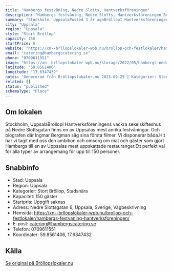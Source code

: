 ```yaml
---
title: "Hambergs festvåning, Nedre Slotts, Hantverksföreningen"
description: "Hambergs festvåning, Nedre Slotts, Hantverksföreningen Bröllop - Ha ert bröllop hos oss på Hambergs festvåning, Nedre Slotts, Hantverksföreningen. Se vår fina…"
summary: "Stockholm, UppsalaPosted 3 år agoBröllopI Hantverksföreningens vackra sekelskifteshus på Nedre Slottsgatan finns en av Uppsalas mest anrika festvåningar. Och biografen där Ingmar Bergman såg sina…"
city: "Uppsala"
region: "Uppsala"
style: "Stort Bröllop"
capacity: 150
startPrice: 0
website: "https://xn--brllopslokaler-wpb.nu/brollop-och-festlokaler/hambergs-festvaning-hantverksforeningen/"
email: "catering@hambergscatering.se"
phone: "0709611551"
image: "https://xn--brllopslokaler-wpb.nu/storage/2022/05/hambergs-nedre-slotts-brollop-festlokal-1-visningsbild.webp"
latitude: "59.8561406"
longitude: "17.6347432"
notes: "Genererad från Bröllopslokaler.nu 2025-09-25 | Kategorier: Stort Bröllop, Stadsnära"
related: []
status: "published"
schemaType: "Place"
---
```


## Om lokalen

Stockholm, UppsalaBröllopI Hantverksföreningens vackra sekelskifteshus på Nedre Slottsgatan finns en av Uppsalas mest anrika festvåningar. Och biografen där Ingmar Bergman såg sina första filmer. Vi disponerar båda.Hit har vi tagit med oss den ambition och omsorg om mat och gäster som gjort Hambergs till en av Uppsalas mest uppskattade restauranger.Ett perfekt val för alla typer av arrangemang för upp till 150 personer.

## Snabbinfo

- Stad: Uppsala
- Region: Uppsala
- Kategorier: Stort Bröllop, Stadsnära
- Kapacitet: 150 gäster
- Startpris: Uppgift saknas
- Adress: Nedre Slottsgatan 6, Uppsala, Sverige, Vägbeskrivning
- Hemsida: https://xn--brllopslokaler-wpb.nu/brollop-och-festlokaler/hambergs-festvaning-hantverksforeningen/
- E-post: catering@hambergscatering.se
- Telefon: 0709611551
- Koordinater: 59.8561406, 17.6347432

## Källa

[Se original på Bröllopslokaler.nu](https://xn--brllopslokaler-wpb.nu/brollop-och-festlokaler/hambergs-festvaning-hantverksforeningen/)
